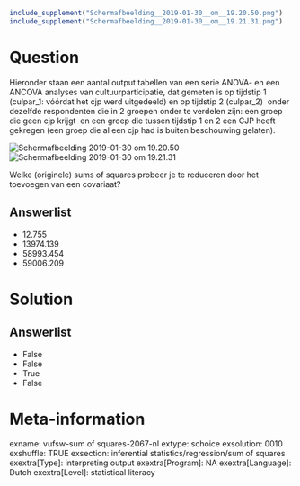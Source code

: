 ```r
include_supplement("Schermafbeelding__2019-01-30__om__19.20.50.png")
include_supplement("Schermafbeelding__2019-01-30__om__19.21.31.png")
```

Question
========
Hieronder staan een aantal output tabellen van een serie ANOVA- en een
ANCOVA analyses van cultuurparticipatie, dat gemeten is op tijdstip 1
(culpar\_1: vóórdat het cjp werd uitgedeeld) en op tijdstip 2
(culpar\_2)  onder dezelfde respondenten die in 2 groepen onder te
verdelen zijn: een groep die geen cjp krijgt  en een groep die tussen
tijdstip 1 en 2 een CJP heeft gekregen (een groep die al een cjp had is
buiten beschouwing gelaten).  
  
<img src="Schermafbeelding__2019-01-30__om__19.20.50.png"
class="fr-fic fr-dii tvcss_2"
alt="Schermafbeelding 2019-01-30 om 19.20.50" /><img src="Schermafbeelding__2019-01-30__om__19.21.31.png"
class="fr-fic fr-dii tvcss_2"
alt="Schermafbeelding 2019-01-30 om 19.21.31" />  
  
Welke (originele) sums of squares probeer je te reduceren door het
toevoegen van een covariaat?

Answerlist
----------
* 12.755
* 13974.139
* 58993.454
* 59006.209

Solution
========










Answerlist
----------
* False
* False
* True
* False

Meta-information
================
exname: vufsw-sum of squares-2067-nl
extype: schoice
exsolution: 0010
exshuffle: TRUE
exsection: inferential statistics/regression/sum of squares
exextra[Type]: interpreting output
exextra[Program]: NA
exextra[Language]: Dutch
exextra[Level]: statistical literacy

